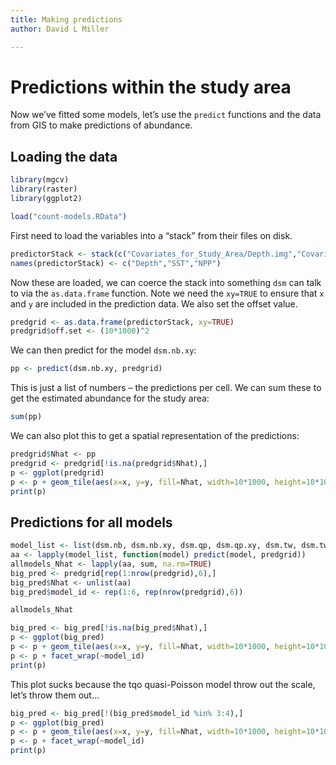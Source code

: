 ```yaml
---
title: Making predictions
author: David L Miller

---
```


# Predictions within the study area

Now we've fitted some models, let's use the `predict` functions and the data from GIS to make predictions of abundance.

## Loading the data

```r
library(mgcv)
library(raster)
library(ggplot2)
```

```r
load("count-models.RData")
```

First need to load the variables into a "stack" from their files on disk.
```r
predictorStack <- stack(c("Covariates_for_Study_Area/Depth.img","Covariates_for_Study_Area/GLOB/CMC/CMC0.2deg/analysed_sst/2004/20040601-CMC-L4SSTfnd-GLOB-v02-fv02.0-CMC0.2deg-analysed_sst.img","Covariates_for_Study_Area/VGPM/Rasters/vgpm.2004153.hdf.gz.img"))
names(predictorStack) <- c("Depth","SST","NPP")
```

Now these are loaded, we can coerce the stack into something `dsm` can talk to via the `as.data.frame` function. Note we need the `xy=TRUE` to ensure that `x` and `y` are included in the prediction data. We also set the offset value.

```r
predgrid <- as.data.frame(predictorStack, xy=TRUE)
predgrid$off.set <- (10*1000)^2
```

We can then predict for the model `dsm.nb.xy`:
```r
pp <- predict(dsm.nb.xy, predgrid)
```
This is just a list of numbers -- the predictions per cell. We can sum these to get the estimated abundance for the study area:
```r
sum(pp)
```
We can also plot this to get a spatial representation of the predictions:
```r
predgrid$Nhat <- pp
predgrid <- predgrid[!is.na(predgrid$Nhat),]
p <- ggplot(predgrid)
p <- p + geom_tile(aes(x=x, y=y, fill=Nhat, width=10*1000, height=10*1000))
print(p)
```


## Predictions for all models

```r
model_list <- list(dsm.nb, dsm.nb.xy, dsm.qp, dsm.qp.xy, dsm.tw, dsm.tw.xy)
aa <- lapply(model_list, function(model) predict(model, predgrid))
allmodels_Nhat <- lapply(aa, sum, na.rm=TRUE)
big_pred <- predgrid[rep(1:nrow(predgrid),6),]
big_pred$Nhat <- unlist(aa)
big_pred$model_id <- rep(1:6, rep(nrow(predgrid),6))
```

```r
allmodels_Nhat
```


```r
big_pred <- big_pred[!is.na(big_pred$Nhat),]
p <- ggplot(big_pred)
p <- p + geom_tile(aes(x=x, y=y, fill=Nhat, width=10*1000, height=10*1000))
p <- p + facet_wrap(~model_id)
print(p)
```

This plot sucks because the tqo quasi-Poisson model throw out the scale, let's throw them out...

```r
big_pred <- big_pred[!(big_pred$model_id %in% 3:4),]
p <- ggplot(big_pred)
p <- p + geom_tile(aes(x=x, y=y, fill=Nhat, width=10*1000, height=10*1000))
p <- p + facet_wrap(~model_id)
print(p)
```